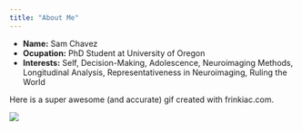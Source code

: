 ```yaml
---
title: "About Me"
---
```


- __Name:__ Sam Chavez
- __Ocupation:__ PhD Student at University of Oregon
- __Interests:__ Self, Decision-Making, Adolescence, Neuroimaging Methods, Longitudinal Analysis, Representativeness in Neuroimaging, Ruling the World

Here is a super awesome (and accurate) gif created with frinkiac.com. 

![](homer_webpage.gif)